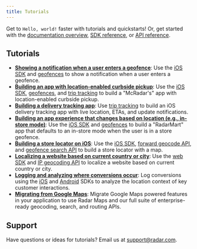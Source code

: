 ```yaml
---
title: Tutorials
---
```


Get to `Hello, world!` faster with tutorials and quickstarts! Or, get started with the [documentation overview](/), [SDK reference](/sdk), or [API reference](/api).

## Tutorials

- **[Showing a notification when a user enters a geofence](/tutorials/showing-a-notification-when-a-user-enters-a-geofence)**: Use the [iOS SDK](/sdk/ios) and [geofences](/geofences) to show a notification when a user enters a geofence.
- **[Building an app with location-enabled curbside pickup](/tutorials/building-an-app-with-location-enabled-curbside-pickup)**: Use the [iOS SDK](/sdk/ios), [geofences](/geofences), and [trip tracking](/trip-tracking) to build a "McRadar's" app with location-enabled curbside pickup.
- **[Building a delivery tracking app](/tutorials/building-a-delivery-tracking-app)**: Use [trip tracking](/trip-tracking) to build an iOS delivery tracking app with live location, ETAs, and update notifications.
- **[Building an app experience that changes based on location (e.g., in-store mode)](/tutorials/building-an-app-experience-that-changes-based-on-location-in-store-mode)**: Use the [iOS SDK](/sdk/ios) and [geofences](/geofences) to build a "RadarMart" app that defaults to an in-store mode when the user is in a store geofence.
- **[Building a store locator on iOS](/tutorials/building-a-store-locator-on-ios)**: Use the [iOS SDK](/sdk/ios), [forward geocode API](/api#forward-geocode), and [geofence search API](/api#search-geofences) to build a store locator with a map.
- **[Localizing a website based on current country or city](/tutorials/localizing-a-website-based-on-current-country-or-city)**: Use the [web SDK](/sdk/web) and [IP geocoding API](/api#ip-geocode) to localize a website based on current country or city.
- **[Logging and analyzing where conversions occur](/tutorials/logging-and-analyzing-where-conversions-occur)**: Log conversions using the [iOS](/sdk/ios) and [Android](/sdk/android) SDKs to analyze the location context of key customer interactions.
- **[Migrating from Google Maps](/tutorials/migrate-from-google-maps)**: Migrate Google Maps powered features in your application to use Radar Maps and our full suite of enterprise-ready geocoding, search, and routing APIs.

## Support

Have questions or ideas for tutorials? Email us at [support@radar.com](mailto:support@radar.com).
